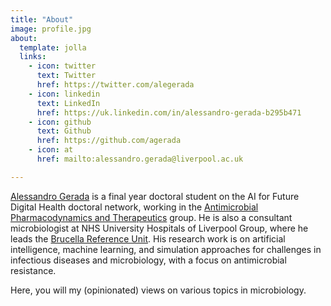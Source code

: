 ```yaml
---
title: "About"
image: profile.jpg
about:
  template: jolla
  links:
    - icon: twitter
      text: Twitter
      href: https://twitter.com/alegerada
    - icon: linkedin
      text: LinkedIn
      href: https://uk.linkedin.com/in/alessandro-gerada-b295b471
    - icon: github
      text: Github
      href: https://github.com/agerada
    - icon: at
      href: mailto:alessandro.gerada@liverpool.ac.uk

---
```


[Alessandro Gerada](https://www.liverpool.ac.uk/people/alessandro-gerada) is a final year doctoral student on the AI for Future Digital Health doctoral network, working in the [Antimicrobial Pharmacodynamics and Therapeutics](liverpool.ac.uk/apt) group. He is also a consultant microbiologist at NHS University Hospitals of Liverpool Group, where he leads the [Brucella Reference Unit](https://www.gov.uk/government/collections/brucella-reference-unit-bru). His research work is on artificial intelligence, machine learning, and simulation approaches for challenges in infectious diseases and microbiology, with a focus on antimicrobial resistance.

Here, you will my (opinionated) views on various topics in microbiology.
